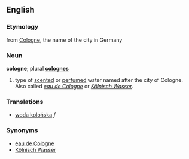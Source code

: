 ==English==
===Etymology===
from [[Cologne]], the name of the city in Germany

===Noun===
'''cologne'''; plural '''[[colognes]]'''

# type of [[scented]] or [[perfumed]] water named after the city of Cologne.  Also called ''[[eau de Cologne]]'' or ''[[Kölnisch Wasser]]''.
===Translations===
*{{pl}} [[woda kolońska]] ''f''
===Synonyms===
*[[eau de Cologne]] 
*[[Kölnisch Wasser]]